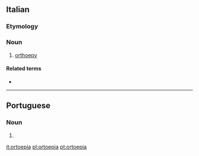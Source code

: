 ==Italian==

===Etymology===
{{prefix|orto||lang=it}}

===Noun===
{{it-noun|f}}

# [[orthoepy]]

====Related terms====
* {{l|it|ortoepico}}

----

==Portuguese==

===Noun===
{{pt-noun|f}}

# {{alternative form of|ortoépia|lang=pt}}

[[it:ortoepia]]
[[pl:ortoepia]]
[[pt:ortoepia]]
